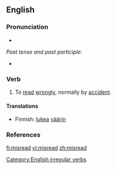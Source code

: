 ==English==

===Pronunciation===
*{{IPA|/'mɪsɻid/}}

''Past tense and past participle:''
*{{IPA|/'mɪsɻεd/}}

===Verb===
{{en-verb|misreads|misreading|misread}}

# To [[read]] [[wrongly]], normally by [[accident]].

====Translations====
*Finnish: [[lukea]] [[väärin]]

===References===
{{R:Century 1911}}
{{R:Webster 1913}}

[[Category:English irregular verbs]]

[[fi:misread]]
[[vi:misread]]
[[zh:misread]]